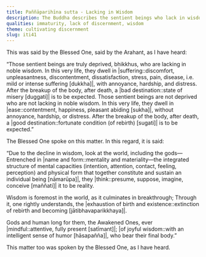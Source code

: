 ```yaml
---
title: Paññāparihīna sutta - Lacking in Wisdom
description: The Buddha describes the sentient beings who lack in wisdom as truly deprived, dwelling in suffering, annoyance, hardship, and distress.
qualities: immaturity, lack of discernment, wisdom
theme: cultivating discernment
slug: iti41
---
```


This was said by the Blessed One, said by the Arahant, as I have heard:

“Those sentient beings are truly deprived, bhikkhus, who are lacking in noble wisdom. In this very life, they dwell in |suffering::discomfort, unpleasantness, discontentment, dissatisfaction, stress, pain, disease, i.e. mild or intense suffering [dukkha]|, with annoyance, hardship, and distress. After the breakup of the body, after death, a |bad destination::state of misery [duggati]| is to be expected. Those sentient beings are not deprived who are not lacking in noble wisdom. In this very life, they dwell in |ease::contentment, happiness, pleasant abiding [sukha]|, without annoyance, hardship, or distress. After the breakup of the body, after death, a |good destination::fortunate condition (of rebirth) [sugati]| is to be expected.”

The Blessed One spoke on this matter. In this regard, it is said:

“Due to the decline in wisdom,
look at the world, including the gods—
Entrenched in |name and form::mentality and materiality—the integrated structure of mental capacities (intention, attention, contact, feeling, perception) and physical form that together constitute and sustain an individual being [nāmarūpa]|,
they |think::presume, suppose, imagine, conceive [maññati]| it to be reality.

Wisdom is foremost in the world,
as it culminates in breakthrough;
Through it, one rightly understands,
the |exhaustion of birth and existence::extinction of rebirth and becoming [jātibhavaparikkhaya]|.

Gods and human long for them,
the Awakened Ones, ever |mindful::attentive, fully present [satīmant]|;
|of joyful wisdom::with an intelligent sense of humor [hāsapañña]|,
who bear their final body.”

This matter too was spoken by the Blessed One, as I have heard.